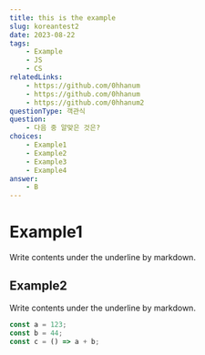 ```yaml
---
title: this is the example
slug: koreantest2
date: 2023-08-22
tags:
    - Example
    - JS
    - CS
relatedLinks:
    - https://github.com/0hhanum
    - https://github.com/0hhanum
    - https://github.com/0hhanum2
questionType: 객관식
question:
    - 다음 중 알맞은 것은?
choices:
    - Example1
    - Example2
    - Example3
    - Example4
answer:
    - B
---
```


# Example1

Write contents under the underline by markdown.

## Example2

Write contents under the underline by markdown.

```javascript
const a = 123;
const b = 44;
const c = () => a + b;
```
